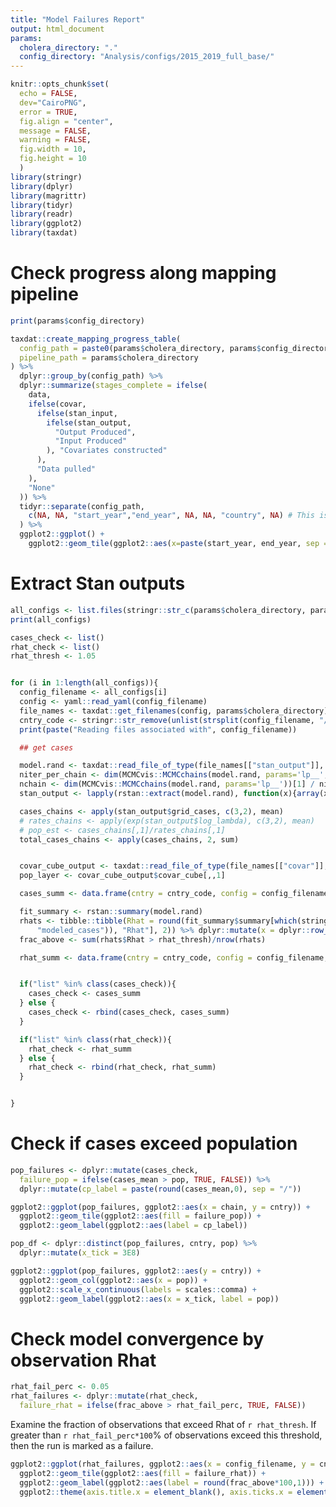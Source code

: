 ```yaml
---
title: "Model Failures Report"
output: html_document
params:
  cholera_directory: "."
  config_directory: "Analysis/configs/2015_2019_full_base/"
---
```

```r
knitr::opts_chunk$set(
  echo = FALSE, 
  dev="CairoPNG", 
  error = TRUE,
  fig.align = "center",
  message = FALSE,
  warning = FALSE,
  fig.width = 10,
  fig.height = 10
  )
library(stringr)
library(dplyr)
library(magrittr)
library(tidyr)
library(readr)
library(ggplot2)
library(taxdat)

```

# Check progress along mapping pipeline

```r

print(params$config_directory)

taxdat::create_mapping_progress_table(
  config_path = paste0(params$cholera_directory, params$config_directory),
  pipeline_path = params$cholera_directory
) %>%
  dplyr::group_by(config_path) %>%
  dplyr::summarize(stages_complete = ifelse(
    data,
    ifelse(covar,
      ifelse(stan_input,
        ifelse(stan_output,
          "Output Produced",
          "Input Produced"
        ), "Covariates constructed"
      ),
      "Data pulled"
    ),
    "None"
  )) %>%
  tidyr::separate(config_path,
    c(NA, NA, "start_year","end_year", NA, NA, "country", NA) # This is file path specific
  ) %>%
  ggplot2::ggplot() +
    ggplot2::geom_tile(ggplot2::aes(x=paste(start_year, end_year, sep = '-'), y=country, fill=stages_complete))


  ```

# Extract Stan outputs

```r

all_configs <- list.files(stringr::str_c(params$cholera_directory, params$config_directory), full.names = TRUE)
print(all_configs)

cases_check <- list()
rhat_check <- list()
rhat_thresh <- 1.05


for (i in 1:length(all_configs)){
  config_filename <- all_configs[i]
  config <- yaml::read_yaml(config_filename)
  file_names <- taxdat::get_filenames(config, params$cholera_directory)
  cntry_code <- stringr::str_remove(unlist(strsplit(config_filename, "/"))[length(unlist(strsplit(config_filename, "/")))], ".yml")
  print(paste("Reading files associated with", config_filename))

  ## get cases

  model.rand <- taxdat::read_file_of_type(file_names[["stan_output"]], "model.rand")
  niter_per_chain <- dim(MCMCvis::MCMCchains(model.rand, params='lp__', chain_num=1))[1]
  nchain <- dim(MCMCvis::MCMCchains(model.rand, params='lp__'))[1] / niter_per_chain
  stan_output <- lapply(rstan::extract(model.rand), function(x){array(x,c(niter_per_chain, nchain, dim(x)[-1]))})

  cases_chains <- apply(stan_output$grid_cases, c(3,2), mean)
  # rates_chains <- apply(exp(stan_output$log_lambda), c(3,2), mean)
  # pop_est <- cases_chains[,1]/rates_chains[,1]
  total_cases_chains <- apply(cases_chains, 2, sum)


  covar_cube_output <- taxdat::read_file_of_type(file_names[["covar"]], "covar_cube_output")
  pop_layer <- covar_cube_output$covar_cube[,,1]

  cases_summ <- data.frame(cntry = cntry_code, config = config_filename, pop = sum(pop_layer[,1]), chain = 1:length(total_cases_chains), cases_mean = total_cases_chains) 

  fit_summary <- rstan::summary(model.rand)
  rhats <- tibble::tibble(Rhat = round(fit_summary$summary[which(stringr::str_detect(row.names(fit_summary$summary), 
      "modeled_cases")), "Rhat"], 2)) %>% dplyr::mutate(x = dplyr::row_number())
  frac_above <- sum(rhats$Rhat > rhat_thresh)/nrow(rhats)

  rhat_summ <- data.frame(cntry = cntry_code, config = config_filename, frac_above = frac_above)


  if("list" %in% class(cases_check)){
    cases_check <- cases_summ
  } else {
    cases_check <- rbind(cases_check, cases_summ)
  }

  if("list" %in% class(rhat_check)){
    rhat_check <- rhat_summ
  } else {
    rhat_check <- rbind(rhat_check, rhat_summ)
  }


}

```

# Check if cases exceed population

```r

pop_failures <- dplyr::mutate(cases_check, 
  failure_pop = ifelse(cases_mean > pop, TRUE, FALSE)) %>%
  dplyr::mutate(cp_label = paste(round(cases_mean,0), sep = "/"))

```

```r
ggplot2::ggplot(pop_failures, ggplot2::aes(x = chain, y = cntry)) +
  ggplot2::geom_tile(ggplot2::aes(fill = failure_pop)) +
  ggplot2::geom_label(ggplot2::aes(label = cp_label))

```

```r
pop_df <- dplyr::distinct(pop_failures, cntry, pop) %>%
  dplyr::mutate(x_tick = 3E8)

ggplot2::ggplot(pop_failures, ggplot2::aes(y = cntry)) +
  ggplot2::geom_col(ggplot2::aes(x = pop)) +
  ggplot2::scale_x_continuous(labels = scales::comma) +
  ggplot2::geom_label(ggplot2::aes(x = x_tick, label = pop))

```

# Check model convergence by observation Rhat


```r
rhat_fail_perc <- 0.05
rhat_failures <- dplyr::mutate(rhat_check, 
  failure_rhat = ifelse(frac_above > rhat_fail_perc, TRUE, FALSE)) 

```

Examine the fraction of observations that exceed Rhat of `r rhat_thresh`. If greater than `r rhat_fail_perc*100`% of observations exceed this threshold, then the run is marked as a failure.

```r
ggplot2::ggplot(rhat_failures, ggplot2::aes(x = config_filename, y = cntry)) +
  ggplot2::geom_tile(ggplot2::aes(fill = failure_rhat)) +
  ggplot2::geom_label(ggplot2::aes(label = round(frac_above*100,1))) +
  ggplot2::theme(axis.title.x = element_blank(), axis.ticks.x = element_blank())

```